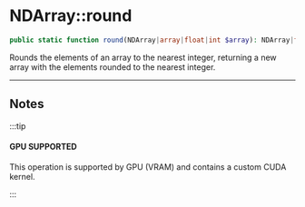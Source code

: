 
# NDArray::round

```php
public static function round(NDArray|array|float|int $array): NDArray|float|int;
```
Rounds the elements of an array to the nearest integer,
returning a new array with the elements rounded to the nearest integer.

---

## Notes

:::tip

#### GPU SUPPORTED
This operation is supported by GPU (VRAM) and contains a custom CUDA kernel.

:::

